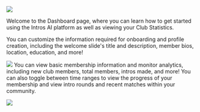 ![](/images/Dashboard.png)

Welcome to the Dashboard page, where you can learn how to get started using the Intros AI platform as well as viewing your Club Statistics.

<Tabs>
  <Tab title="Onboarding Members">
    You can customize the information required for onboarding and profile creation, including the welcome slide's title and description,           member bios, location, education, and more!

![](/images/Get-Started-Flow-Dashboard.png)
  </Tab>
  <Tab title="Monitoring Membership">
   You can view basic membership information and monitor analytics, including new club members, total members, intros made, and more! You         can also toggle between time ranges to view the progress of your membership and view intro rounds and recent matches within your               community.

![](/images/Club-Stats-Dashboard.png)
  </Tab>
</Tabs>

